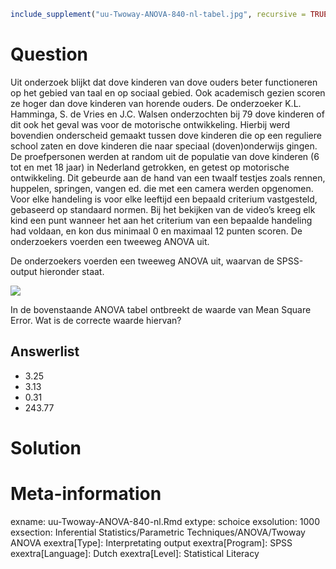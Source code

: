 ```{r, echo = FALSE, results = "hide"}
include_supplement("uu-Twoway-ANOVA-840-nl-tabel.jpg", recursive = TRUE)
```



Question
========
  
Uit onderzoek blijkt dat dove kinderen van dove ouders beter functioneren op het gebied van taal en op sociaal gebied. Ook academisch gezien scoren ze hoger dan dove kinderen van horende ouders. De onderzoeker K.L. Hamminga, S. de Vries en J.C. Walsen onderzochten bij 79 dove kinderen of dit ook het geval was voor de motorische ontwikkeling. Hierbij werd bovendien onderscheid gemaakt tussen dove kinderen die op een reguliere school zaten en dove kinderen die naar speciaal (doven)onderwijs gingen. 
De proefpersonen werden at random uit de populatie van dove kinderen (6 tot en met 18 jaar) in Nederland getrokken, en getest op motorische ontwikkeling. Dit gebeurde aan de hand van een twaalf testjes zoals rennen, huppelen, springen, vangen ed. die met een camera werden opgenomen. Voor elke handeling is voor elke leeftijd een bepaald criterium vastgesteld, gebaseerd op standaard normen. Bij het bekijken van de video’s kreeg elk kind een punt wanneer het aan het criterium van een bepaalde handeling had voldaan, en kon dus minimaal 0 en maximaal 12 punten scoren. De onderzoekers voerden een tweeweg ANOVA uit. 


De onderzoekers voerden een tweeweg ANOVA uit, waarvan de SPSS-output hieronder staat.


![](uu-Twoway-ANOVA-840-nl-tabel.jpg)

In de bovenstaande ANOVA tabel ontbreekt de waarde van Mean Square Error. Wat is de correcte waarde hiervan?
  
Answerlist
----------
* 3.25 
* 3.13
* 0.31
* 243.77



Solution
========
  



Meta-information
================
exname: uu-Twoway-ANOVA-840-nl.Rmd
extype: schoice
exsolution: 1000
exsection: Inferential Statistics/Parametric Techniques/ANOVA/Twoway ANOVA
exextra[Type]: Interpretating output
exextra[Program]: SPSS
exextra[Language]: Dutch
exextra[Level]: Statistical Literacy
